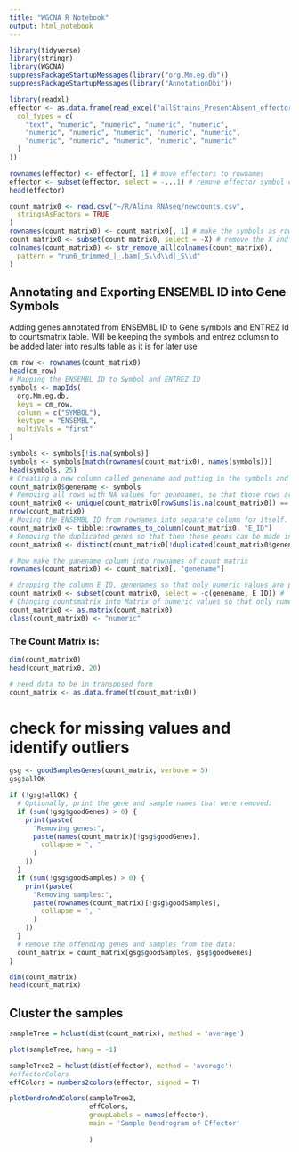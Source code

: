 ---
title: "WGCNA R Notebook"
output: html_notebook
---


```{r}
library(tidyverse)
library(stringr)
library(WGCNA)
suppressPackageStartupMessages(library("org.Mm.eg.db"))
suppressPackageStartupMessages(library("AnnotationDbi"))
```

```{r}
library(readxl)
effector <- as.data.frame(read_excel("allStrains_PresentAbsent_effectorlist_forKeshav.xlsx",
  col_types = c(
    "text", "numeric", "numeric", "numeric", "numeric",
    "numeric", "numeric", "numeric", "numeric", "numeric",
    "numeric", "numeric", "numeric", "numeric", "numeric"
  )
))

rownames(effector) <- effector[, 1] # move effectors to rownames
effector <- subset(effector, select = -...1) # remove effector symbol column
head(effector)
```
```{r}
count_matrix0 <- read.csv("~/R/Alina_RNAseq/newcounts.csv",
  stringsAsFactors = TRUE
)
rownames(count_matrix0) <- count_matrix0[, 1] # make the symbols as rownames
count_matrix0 <- subset(count_matrix0, select = -X) # remove the X and symbol columns
colnames(count_matrix0) <- str_remove_all(colnames(count_matrix0),
  pattern = "run6_trimmed_|_.bam|_S\\d\\d|_S\\d"
)
```

## Annotating and Exporting ENSEMBL ID into Gene Symbols

Adding genes annotated from ENSEMBL ID to Gene symbols and ENTREZ Id to countsmatrix table. Will be keeping the symbols and entrez columsn to be added later into results table as it is for later use
```{r}
cm_row <- rownames(count_matrix0)
head(cm_row)
# Mapping the ENSEMBL ID to Symbol and ENTREZ ID
symbols <- mapIds(
  org.Mm.eg.db,
  keys = cm_row,
  column = c("SYMBOL"),
  keytype = "ENSEMBL",
  multiVals = "first"
)

symbols <- symbols[!is.na(symbols)]
symbols <- symbols[match(rownames(count_matrix0), names(symbols))]
head(symbols, 25)
# Creating a new column called genename and putting in the symbols and entrez columns into count matrix
count_matrix0$genename <- symbols
# Removing all rows with NA values for genenames, so that those rows are filtered out.
count_matrix0 <- unique(count_matrix0[rowSums(is.na(count_matrix0)) == 0, ]) # Apply rowSums & is.na
nrow(count_matrix0)
# Moving the ENSEMBL ID from rownames into separate column for itself.
count_matrix0 <- tibble::rownames_to_column(count_matrix0, "E_ID")
# Removing the duplicated genes so that then these genes can be made into rownames for countsmatrix
count_matrix0 <- distinct(count_matrix0[!duplicated(count_matrix0$genename), ])

# Now make the ganename column into rownames of count matrix
rownames(count_matrix0) <- count_matrix0[, "genename"]

# dropping the column E_ID, genenames so that only numeric values are present in it as an input of DESEq Object.
count_matrix0 <- subset(count_matrix0, select = -c(genename, E_ID)) #
# Changing countsmatrix into Matrix of numeric values so that only numeric values are present in it as an input of DESEq Object.
count_matrix0 <- as.matrix(count_matrix0)
class(count_matrix0) <- "numeric"
```

### The Count Matrix is:
```{r}
dim(count_matrix0)
head(count_matrix0, 20)
```

```{r}
# need data to be in transposed form
count_matrix <- as.data.frame(t(count_matrix0))
```


# check for missing values and identify outliers

```{r}
gsg <- goodSamplesGenes(count_matrix, verbose = 5)
gsg$allOK
```
```{r}
if (!gsg$allOK) {
  # Optionally, print the gene and sample names that were removed:
  if (sum(!gsg$goodGenes) > 0) {
    print(paste(
      "Removing genes:",
      paste(names(count_matrix)[!gsg$goodGenes],
        collapse = ", "
      )
    ))
  }
  if (sum(!gsg$goodSamples) > 0) {
    print(paste(
      "Removing samples:",
      paste(rownames(count_matrix)[!gsg$goodSamples],
        collapse = ", "
      )
    ))
  }
  # Remove the offending genes and samples from the data:
  count_matrix = count_matrix[gsg$goodSamples, gsg$goodGenes]
}
```

```{r}
dim(count_matrix)
head(count_matrix)
```

## Cluster the samples

```{r}
sampleTree = hclust(dist(count_matrix), method = 'average')
```
```{r}
plot(sampleTree, hang = -1)
```

```{r}
sampleTree2 = hclust(dist(effector), method = 'average')
#effectorColors
effColors = numbers2colors(effector, signed = T)
```
```{r fig.width=10, fig.height=10}
plotDendroAndColors(sampleTree2,
                    effColors,
                    groupLabels = names(effector),
                    main = 'Sample Dendrogram of Effector'
                    
                    )
```





